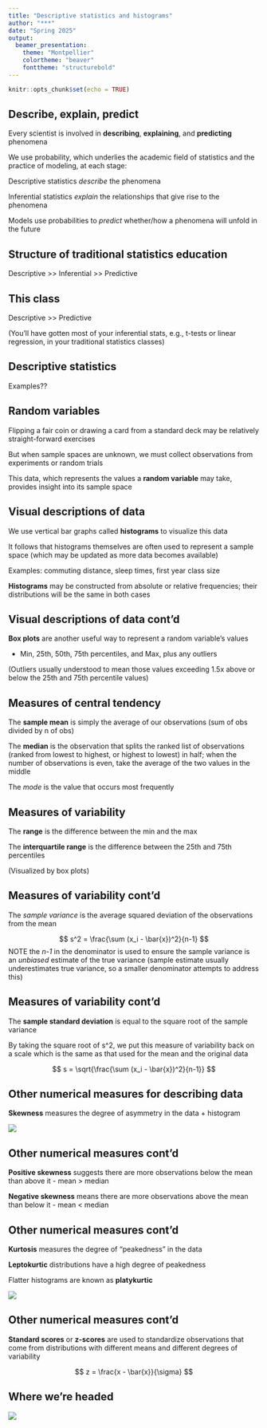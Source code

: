 ```yaml
---
title: "Descriptive statistics and histograms"
author: "***"
date: "Spring 2025"
output: 
  beamer_presentation:
    theme: "Montpellier"
    colortheme: "beaver"
    fonttheme: "structurebold"
---
```


```r
knitr::opts_chunk$set(echo = TRUE)
```

## Describe, explain, predict

Every scientist is involved in **describing**, **explaining**, and **predicting** phenomena

We use probability, which underlies the academic field of statistics and the practice of modeling, at each stage:

Descriptive statistics *describe* the phenomena

Inferential statistics *explain* the relationships that give rise to the phenomena

Models use probabilities to *predict* whether/how a phenomena will unfold in the future

## Structure of traditional statistics education

Descriptive >> Inferential >> Predictive

## This class

Descriptive >> Predictive

(You'll have gotten most of your inferential stats, e.g., t-tests or linear regression, in your traditional statistics classes)

## Descriptive statistics

Examples??

## Random variables

Flipping a fair coin or drawing a card from a standard deck may be relatively straight-forward exercises

But when sample spaces are unknown, we must collect observations from experiments or random trials

This data, which represents the values a **random variable** may take, provides insight into its sample space

## Visual descriptions of data

We use vertical bar graphs called **histograms** to visualize this data

It follows that histograms themselves are often used to represent a sample space (which may be updated as more data becomes available)

Examples: commuting distance, sleep times, first year class size

**Histograms** may be constructed from absolute or relative frequencies; their distributions will be the same in both cases

## Visual descriptions of data cont'd

**Box plots** are another useful way to represent a random variable's values

- Min, 25th, 50th, 75th percentiles, and Max, plus any outliers

(Outliers usually understood to mean those values exceeding 1.5x above or below the 25th and 75th percentile values)

## Measures of central tendency

The **sample mean** is simply the average of our observations (sum of obs divided by n of obs)

The **median** is the observation that splits the ranked list of observations (ranked from lowest to highest, or highest to lowest) in half; when the number of observations is even, take the average of the two values in the middle

The *mode* is the value that occurs most frequently

##  Measures of variability

The **range** is the difference between the min and the max

The **interquartile range** is the difference between the 25th and 75th percentiles

(Visualized by box plots)

##  Measures of variability cont'd

The *sample variance* is the average squared deviation of the observations from the mean

$$
s^2 = \frac{\sum (x_i - \bar{x})^2}{n-1}
$$ 
NOTE the *n-1* in the denominator is used to ensure the sample variance is an *unbiased* estimate of the true variance (sample estimate usually underestimates true variance, so a smaller denominator attempts to address this)

##  Measures of variability cont'd

The **sample standard deviation** is equal to the square root of the sample variance

By taking the square root of s^2, we put this measure of variability back on a scale which is the same as that used for the mean and the original data

$$
s = \sqrt{\frac{\sum (x_i - \bar{x})^2}{n-1}}
$$

##  Other numerical measures for describing data

**Skewness** measures the degree of asymmetry in the data + histogram

![](Images/Skewness.png)

##  Other numerical measures cont'd

**Positive skewness** suggests there are more observations below the mean than above it
- mean > median

**Negative skewness** means there are more observations above the mean than below it
- mean < median

##  Other numerical measures cont'd

**Kurtosis** measures the degree of "peakedness" in the data

**Leptokurtic** distributions have a high degree of peakedness

Flatter histograms are known as **platykurtic**

![](Images/Kurtosis.jpg)

##  Other numerical measures cont'd

**Standard scores** or **z-scores** are used to standardize observations that come from distributions with different means and different degrees of variability

$$
z = \frac{x - \bar{x}}{\sigma}
$$

##  Where we're headed

![](Images/probability.png)


